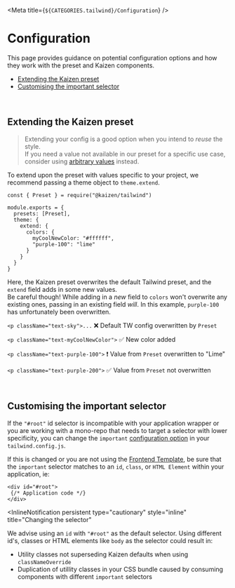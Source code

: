 
<Meta title={`${CATEGORIES.tailwind}/Configuration`} />

# Configuration 

This page provides guidance on potential configuration options and how they work with the preset and Kaizen components.

- [Extending the Kaizen preset](#extending-the-kaizen-preset)
- [Customising the important selector](#customising-the-important-selector)

<br/>

## Extending the Kaizen preset

> Extending your config is a good option when you intend to _reuse_ the style.  
> If you need a value not available in our preset for a specific use case, consider using [arbitrary values](https://tailwindcss.com/docs/adding-custom-styles#using-arbitrary-values) instead.

To extend upon the preset with values specific to your project, we recommend passing a theme object to `theme.extend`.

```
const { Preset } = require("@kaizen/tailwind")

module.exports = {
  presets: [Preset],
  theme: {
    extend: {
      colors: {
        myCoolNewColor: "#ffffff",
        "purple-100": "lime"
      }
    }
  }
}
```

Here, the Kaizen preset overwrites the default Tailwind preset, and the `extend` field adds in some new values.  
Be careful though! While adding in a _new_ field to `colors` won't overwrite any existing ones, passing in an existing field _will_. In this example, `purple-100` has unfortunately been overwritten.

`<p className="text-sky">...` ❌ Default TW config overwritten by `Preset`

`<p className="text-myCoolNewColor">` ✅ New color added

`<p className="text-purple-100">` ️❗️ Value from `Preset` overwritten to "Lime"

`<p className="text-purple-200">` ✅ Value from `Preset` not overwritten

<br/>

## Customising the important selector

If the `"#root"` id selector is incompatible with your application wrapper or you are working with a mono-repo that needs to target a selector with lower specificity, you can change the `important` [configuration option](https://tailwindcss.com/docs/configuration#important-modifier) in your `tailwind.config.js`.

If this is changed or you are not using the [Frontend Template](https://github.com/cultureamp/frontend-template), be sure that the `important` selector matches to an `id`, `class`, or `HTML Element` within your application, ie:

``` tsx
<div id="#root">
 {/* Application code */}
</div>
```

<InlineNotification
  persistent
  type="cautionary"
  style="inline"
  title="Changing the selector"
>
 We advise using an <code>id</code> with <code>"#root"</code> as the default selector. Using different id's, classes or HTML elements like <code>body</code> as the selector could result in:
 <ul>
  <li>
      Utility classes not superseding Kaizen defaults when using <code>classNameOverride</code>
  </li>
  <li>
      Duplication of utillity classes in your CSS bundle caused by consuming components with different <code>important</code> selectors
  </li>
</ul>
</InlineNotification>

